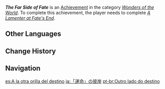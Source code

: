 {{Achievement Infobox
|id           = 84094
|order id     = 5073
|category     = Wonders of the World
|description  = Witness the miracle granted by the "[[Sinner]]."
|requirements = Complete "[[A Lamenter at Fate's End]]."
|primogems    = 5
|type         = Quest
|hidden       = 1
|quest        = Caribert
}}
'''''The Far Side of Fate''''' is an [[Achievement]] in the category ''[[Wonders of the World]]''. To complete this achievement, the player needs to complete ''[[A Lamenter at Fate's End]]''.

==Other Languages==
{{Other Languages
|en      = The Far Side of Fate
|zhs     = 「命运」的彼岸
|zhs_rm  = "Mìngyùn" de Bǐ'àn
|zht     = 「命運」的彼岸
|zht_rm  = "Mìngyùn" de Bǐ'àn
|zh_tl   = 
|ja      = 「運命」の彼岸
|ja_rm   = "Unmei" no Higan
|ja_tl   = The Other Side of  "Fate"
|ko      = 「운명」의 저편
|ko_tl   = The Other Side of "Fate"
|es      = A la otra orilla del destino
|es_tl   = At the Other Shore of Fate
|fr      = L'envers du destin
|fr_tl   = The Other Side of Fate
|ru      = На том берегу судьбы
|ru_tl   = On That Side of Fate
|th      = อีกฟากฝั่งของ "โชคชะตา"
|th_rm   = 
|th_tl   = 
|vi      = Bờ Bên Kia Của "Vận Mệnh"
|vi_tl   = 
|de      = Jenseits des „Schicksals“
|de_tl   = Beyond the "Fate"
|id      = Sisi Lain Takdir
|id_tl   = The Other Side of Fate
|pt      = Outro lado do destino
|pt_tl   = 
|tr      = Kaderin Öteki Yüzü
|tr_tl   = The Other Side of Fate
|it      = Il lato opposto del destino
|it_tl   = The Opposite Side of Fate
}}

==Change History==
{{Change History|3.5}}
<!--
==References==
{{Reflist}}
-->
==Navigation==
{{Achievement Navbox}}

[[es:A la otra orilla del destino]]
[[ja:「運命」の彼岸]]
[[pt-br:Outro lado do destino]]
